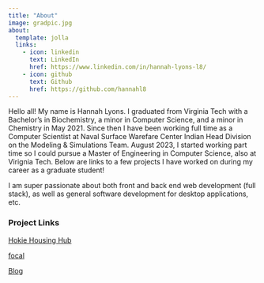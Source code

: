 ---
title: "About"
image: gradpic.jpg
about:
  template: jolla
  links:
    - icon: linkedin
      text: LinkedIn
      href: https://www.linkedin.com/in/hannah-lyons-l8/
    - icon: github
      text: Github
      href: https://github.com/hannahl8
---

Hello all! My name is Hannah Lyons. I graduated from Virginia Tech with a Bachelor's in Biochemistry, a minor in Computer Science, and a minor in Chemistry in May 2021. Since then I have been working full time as a Computer Scientist at Naval Surface Warefare Center Indian Head Division on the Modeling & Simulations Team. August 2023, I started working part time so I could pursue a Master of Engineering in Computer Science, also at Virignia Tech. Below are links to a few projects I have worked on during my career as a graduate student!

I am super passionate about both front and back end web development (full stack), as well as general software development for desktop applications, etc.

### Project Links

[Hokie Housing Hub](https://people.cs.vt.edu/hannahl8/BIT4484/hokiehousinghub/base.html)

[focal](https://people.cs.vt.edu/hannahl8/cs5774/project3/homesignedout.html)

[Blog](https://hannahl8.github.io/blog.html)
